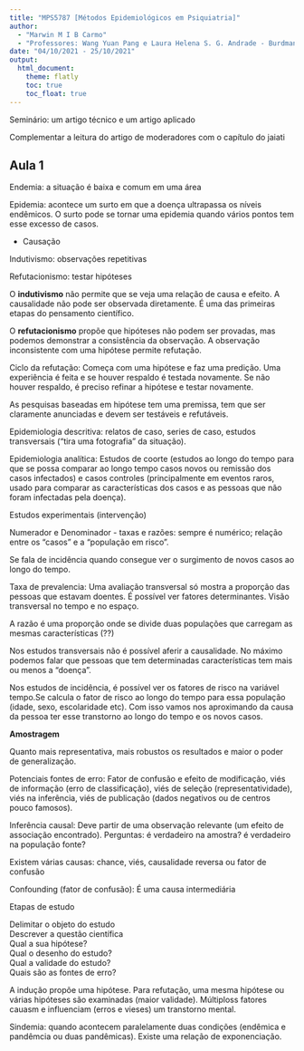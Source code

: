 ```yaml
---
title: "MPS5787 [Métodos Epidemiológicos em Psiquiatria]"
author: 
  - "Marwin M I B Carmo"
  - "Professores: Wang Yuan Pang e Laura Helena S. G. Andrade - Burdmann"
date: "04/10/2021 - 25/10/2021"
output: 
  html_document:
    theme: flatly
    toc: true
    toc_float: true
---
```


Seminário: um artigo técnico e um artigo aplicado

Complementar a leitura do artigo de moderadores com o capítulo do jaiati

## Aula 1

Endemia: a situação é baixa e comum em uma área

Epidemia: acontece um surto em que a doença ultrapassa os níveis endêmicos. O surto pode se tornar uma epidemia quando vários pontos tem esse excesso de casos.

- Causação

Indutivismo: observações repetitivas

Refutacionismo: testar hipóteses

O **indutivismo** não permite que se veja uma relação de causa e efeito. A causalidade não pode ser observada diretamente. É uma das primeiras etapas do pensamento científico.

O **refutacionismo** propõe que hipóteses não podem ser provadas, mas podemos demonstrar a consistência da observação. A observação inconsistente com uma hipótese permite refutação.

Ciclo da refutação: Começa com uma hipótese e faz uma predição. Uma experiência é feita e se houver respaldo é testada novamente. Se não houver respaldo, é preciso refinar a hipótese e testar novamente.

As pesquisas baseadas em hipótese tem uma premissa, tem que ser claramente anunciadas e devem ser testáveis e refutáveis.

Epidemiologia descritiva: relatos de caso, series de caso, estudos transversais ("tira uma fotografia" da situação).

Epidemiologia analítica: Estudos de coorte (estudos ao longo do tempo para que se possa comparar ao longo tempo casos novos ou remissão dos casos infectados) e casos controles (principalmente em eventos raros, usado para comparar as características dos casos e as pessoas que não foram infectadas pela doença).

Estudos experimentais (intervenção)

Numerador e Denominador - taxas e razões: sempre é numérico; relação entre os "casos" e a "população em risco".

Se fala de incidência quando consegue ver o surgimento de novos casos ao longo do tempo.

Taxa de prevalencia: Uma avaliação transversal só mostra a proporção das pessoas que estavam doentes. É possível ver fatores determinantes. Visão transversal no tempo e no espaço.

A razão é uma proporção onde se divide duas populações que carregam as mesmas características (??)

Nos estudos transversais não é possível aferir a causalidade. No máximo podemos falar que pessoas que tem determinadas características tem mais ou menos a "doença".

Nos estudos de incidência, é possível ver os fatores de risco na variável tempo.Se calcula o fator de risco ao longo do tempo para essa população (idade, sexo, escolaridade etc). Com isso vamos nos aproximando da causa da pessoa ter esse transtorno ao longo do tempo e os novos casos.

**Amostragem**

Quanto mais representativa, mais robustos os resultados e maior o poder de generalização.

Potenciais fontes de erro: Fator de confusão e efeito de modificação, viés de informação (erro de classificação), viés de seleção (representatividade), viés na inferência, viés de publicação (dados negativos ou de centros pouco famosos).

Inferência causal: Deve partir de uma observação relevante (um efeito de associação encontrado). Perguntas: é verdadeiro na amostra? é verdadeiro na população fonte?

Existem várias causas: chance, viés, causalidade reversa ou fator de confusão

Confounding (fator de confusão): É uma causa intermediária

Etapas de estudo

Delimitar o objeto do estudo  
Descrever a questão científica  
Qual a sua hipótese?  
Qual o desenho do estudo?  
Qual a validade do estudo?  
Quais são as fontes de erro?

A indução propõe uma hipótese. Para refutação, uma mesma hipótese ou várias hipóteses são examinadas (maior validade). Múltiploss fatores cauasm e influenciam (erros e vieses) um transtorno mental.

Sindemia: quando acontecem paralelamente duas condições (endêmica e pandêmcia ou duas pandêmicas). Existe uma relação de exponenciação.